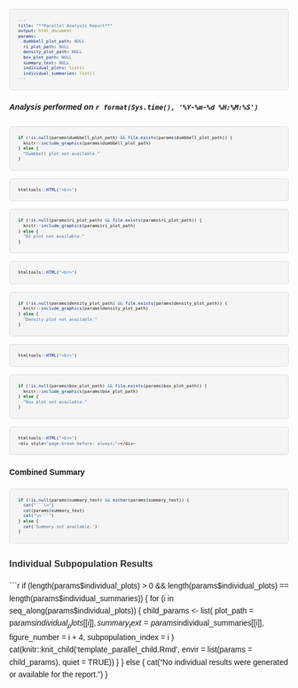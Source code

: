 ```yaml
---
title: "**Parallel Analysis Report**"
output: html_document
params:
  dumbbell_plot_path: NULL
  ri_plot_path: NULL
  density_plot_path: NULL
  box_plot_path: NULL
  summary_text: NULL
  individual_plots: list()
  individual_summaries: list()
---
```


<style>
body {
  font-family: Helvetica;
  line-height: 1.6;
}
h1, h2, h3 {
  color: #333;
}
pre {
  font-size: 9px !important;
  font-family: Helvetica, sans-serif !important;
  white-space: pre-wrap !important;
  word-wrap: break-word !important;
  background-color: #f5f5f5 !important;
  border: 1px solid #ddd !important;
  padding: 15px !important;
  border-radius: 5px !important;
}
@page {
  @bottom-right {
    content: "Page " counter(page) " of " counter(pages);
    font-size: 10px;
  }
}
</style>

##### *Analysis performed on `r format(Sys.time(), '%Y-%m-%d %H:%M:%S')`*

```r
if (!is.null(params$dumbbell_plot_path) && file.exists(params$dumbbell_plot_path)) {
  knitr::include_graphics(params$dumbbell_plot_path)
} else {
  "Dumbbell plot not available."
}
```

```r
htmltools::HTML("<br>")
```

```r
if (!is.null(params$ri_plot_path) && file.exists(params$ri_plot_path)) {
  knitr::include_graphics(params$ri_plot_path)
} else {
  "RI plot not available."
}
```

```r
htmltools::HTML("<br>")
```

```r
if (!is.null(params$density_plot_path) && file.exists(params$density_plot_path)) {
  knitr::include_graphics(params$density_plot_path)
} else {
  "Density plot not available."
}
```

```r
htmltools::HTML("<br>")
```

```r
if (!is.null(params$box_plot_path) && file.exists(params$box_plot_path)) {
  knitr::include_graphics(params$box_plot_path)
} else {
  "Box plot not available."
}
```

```r
htmltools::HTML("<br>")
<div style="page-break-before: always;"></div>
```

#### **Combined Summary**
```r
if (!is.null(params$summary_text) && nzchar(params$summary_text)) {
  cat("```\n")
  cat(params$summary_text)
  cat("\n```")
} else {
  cat('Summary not available.')
}
```

### Individual Subpopulation Results
```r
if (length(params$individual_plots) > 0 && length(params$individual_plots) == length(params$individual_summaries)) {
  for (i in seq_along(params$individual_plots)) {
    child_params <- list(
      plot_path = params$individual_plots[[i]],
      summary_text = params$individual_summaries[[i]],
      figure_number = i + 4,
      subpopulation_index = i
    )
    cat(knitr::knit_child('template_parallel_child.Rmd', envir = list(params = child_params), quiet = TRUE))
  }
} else {
  cat("No individual results were generated or available for the report.\n")
}